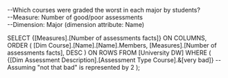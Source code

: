 --Which courses were graded the worst in each major by students?   
	--Measure: Number of good/poor assessments  
	--Dimension: Major (dimension attribute: Name)

SELECT
  {[Measures].[Number of assessments facts]} ON COLUMNS,
  ORDER
  (
	  [Dim Course].[Name].[Name].Members,
	  [Measures].[Number of assessments facts],
	  DESC
  ) ON ROWS
FROM [University DW]
WHERE (
  {[Dim Assessment Description].[Assessment Type Course].&[very bad]}  -- Assuming "not that bad" is represented by 2
);
